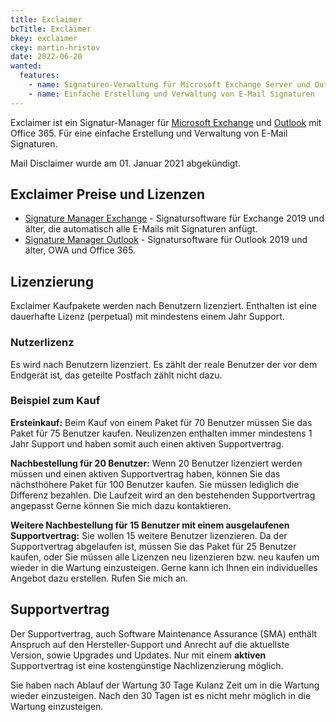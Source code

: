 ```yaml
---
title: Exclaimer
bcTitle: Exclaimer
bkey: exclaimer
ckey: martin-hristov
date: 2022-06-20
wanted:
  features:
    - name: Signaturen-Verwaltung für Microsoft Exchange Server und Outlook
    - name: Einfache Erstellung und Verwaltung von E-Mail Signaturen
---
```




<Intro>

Exclaimer ist ein Signatur-Manager für [Microsoft Exchange](/hersteller/microsoft/exchange/) und [Outlook](/hersteller/microsoft/office/einzelprodukte/outlook-2021/) mit Office 365. Für eine einfache Erstellung und Verwaltung von E-Mail Signaturen.

Mail Disclaimer wurde am 01. Januar 2021 abgekündigt.

</Intro>

<TOC />



## Exclaimer Preise und Lizenzen

- [Signature Manager Exchange](/hersteller/exclaimer/signature-manager-exchange/) - Signatursoftware für Exchange 2019 und älter, die automatisch alle E-Mails mit Signaturen anfügt.
- [Signature Manager Outlook](/hersteller/exclaimer/signature-manager-outlook/) - Signatursoftware für Outlook 2019 und älter, OWA und Office 365.


## Lizenzierung

Exclaimer Kaufpakete werden nach Benutzern lizenziert. Enthalten ist eine dauerhafte Lizenz (perpetual) mit mindestens einem Jahr Support.

### Nutzerlizenz

Es wird nach Benutzern lizenziert. Es zählt der reale Benutzer der vor dem Endgerät ist, das geteilte Postfach zählt nicht dazu.

### Beispiel zum Kauf

**Ersteinkauf:** Beim Kauf von einem Paket für 70 Benutzer müssen Sie das Paket für 75 Benutzer kaufen. Neulizenzen enthalten immer mindestens 1 Jahr Support und haben somit auch einen aktiven Supportvertrag.

**Nachbestellung für 20 Benutzer:** Wenn 20 Benutzer lizenziert werden müssen und einen aktiven Supportvertrag haben, können Sie das nächsthöhere Paket für 100 Benutzer kaufen. Sie müssen lediglich die Differenz bezahlen. Die Laufzeit wird an den bestehenden Supportvertrag angepasst Gerne können Sie mich dazu kontaktieren.

**Weitere Nachbestellung für 15 Benutzer mit einem ausgelaufenen Supportvertrag:** Sie wollen 15 weitere Benutzer lizenzieren. Da der Supportvertrag abgelaufen ist, müssen Sie das Paket für 25 Benutzer kaufen, oder Sie müssen alle Lizenzen neu lizenzieren bzw. neu kaufen um wieder in die Wartung einzusteigen. Gerne kann ich Ihnen ein individuelles Angebot dazu erstellen. Rufen Sie mich an.


## Supportvertrag

Der Supportvertrag, auch Software Maintenance Assurance (SMA) enthält Anspruch auf den Hersteller-Support und Anrecht auf die aktuellste Version, sowie Upgrades und Updates. Nur mit einem **aktiven** Supportvertrag ist eine kostengünstige Nachlizenzierung möglich.

Sie haben nach Ablauf der Wartung 30 Tage Kulanz Zeit um in die Wartung wieder einzusteigen. Nach den 30 Tagen ist es nicht mehr möglich in die Wartung einzusteigen.
